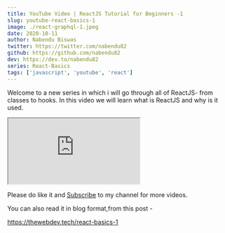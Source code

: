 ```yaml
---
title: YouTube Video | ReactJS Tutorial for Beginners -1 
slug: youtube-react-basics-1
image: ./react-graphql-1.jpeg
date: 2020-10-11
author: Nabendu Biswas
twitter: https://twitter.com/nabendu82
github: https://github.com/nabendu82
dev: https://dev.to/nabendu82
series: React-Basics
tags: ['javascript', 'youtube', 'react']
---
```


Welcome to a new series in which i will go through all of ReactJS- from classes to hooks.  In this video we will learn what is ReactJS and why is it used.

<div className={styles.resp__container}>

<iframe className={styles.resp__iframe} src="https://www.youtube.com/embed/qvo4LN276WE" gesture="media"  allow="encrypted-media" allowfullscreen></iframe>

</div>

Please do like it and [Subscribe](https://www.youtube.com/channel/UCRf7mazcufqZxd2pR3oQJuQ?sub_confirmation=1) to my channel for more videos.

You can also read it in blog format,from this post -

https://thewebdev.tech/react-basics-1


